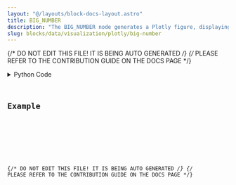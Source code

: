 ```yaml
---
layout: "@/layouts/block-docs-layout.astro"
title: BIG_NUMBER
description: "The BIG_NUMBER node generates a Plotly figure, displaying a big number with an optional prefix and suffix."
slug: blocks/data/visualization/plotly/big-number
---
```


{/* DO NOT EDIT THIS FILE! IT IS BEING AUTO GENERATED */}
{/* PLEASE REFER TO THE CONTRIBUTION GUIDE ON THE DOCS PAGE */}


<PythonDocsDisplay docstring={docstring} />
<details>
<summary>Python Code</summary>



<Code code={pythonCode} lang="py" wrap theme="dracula" />

[Find this Flojoy Block on GitHub](https://github.com/flojoy-ai/blocks/blob/main/blocks/DATA/VISUALIZATION/PLOTLY/BIG_NUMBER/BIG_NUMBER.py)

</details>

## Example


<GetHelpWidget />


<AppDisplay app={app} blockName="BIG_NUMBER" client:visible />


<Example />

{/* DO NOT EDIT THIS FILE! IT IS BEING AUTO GENERATED */}
{/* PLEASE REFER TO THE CONTRIBUTION GUIDE ON THE DOCS PAGE */}
